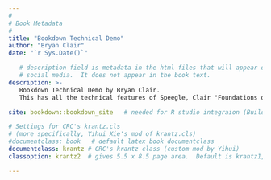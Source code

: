 ```yaml
--- 
#
# Book Metadata
#
title: "Bookdown Technical Demo"
author: "Bryan Clair"
date: "`r Sys.Date()`"

   # description field is metadata in the html files that will appear on
   # social media.  It does not appear in the book text.
description: >-
   Bookdown Technical Demo by Bryan Clair.
   This has all the technical features of Speegle, Clair "Foundations of Statistics with R".

site: bookdown::bookdown_site   # needed for R studio integraion (Build tab)

# Settings for CRC's krantz.cls
# (more specifically, Yihui Xie's mod of krantz.cls)
#documentclass: book   # default latex book documentclass
documentclass: krantz # CRC's krantz class (custom mod by Yihui)
classoption: krantz2  # gives 5.5 x 8.5 page area.  Default is krantz1, 4.5 x 7.5

---
```

